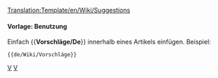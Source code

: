 <noinclude>[[Translation:Template/en/Wiki/Suggestions]]</noinclude>
{{de/Manual/Ambox| Typ   = Inhalt
| Text  = <strong>Vorschläge für Features</strong><br>Wenn du Vorschläge für neue Features hast, poste sie [[http://www.tt-forums.net/viewforum.php?f=32 hier]], wo Entwickler und andere Spieler ihre Meinungen zu deiner Idee posten können. Bitte nur [[en/Archive/Community/Requested features|hier]] posten wenn du einen Thread im Forum gestartet hast, und erstelle nicht eine weitere Seite es sei denn sie ist auf deiner User-Seite.
}}<includeonly>{{{1|}}}</includeonly><noinclude>

====Vorlage: Benutzung====
Einfach <nowiki>{{</nowiki>'''Vorschläge/De'''<nowiki>}}</nowiki> innerhalb eines Artikels einfügen. Beispiel:
<pre>{{de/Wiki/Vorschläge}}</pre>

[[Category:de/Vorschläge|V]][[Category:de/Manual/Base Set/Message-Boxen|V]]</noinclude>